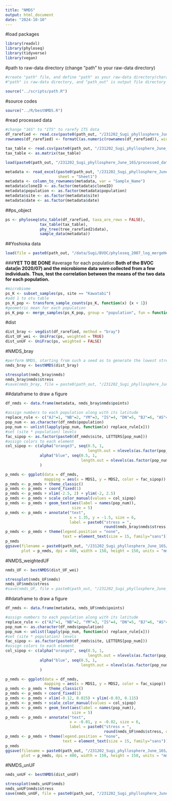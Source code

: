 ```yaml
---
title: "NMDS"
output: html_document
date: "2024-10-10"
---
```


#load packages

```r
library(readxl)
library(phyloseq)
library(tidyverse)
library(vegan)
```

#path to raw-data directory (change "path" to your raw-data directory)

```r
#create "path" file, and define "path" as your raw-data directory(character vector) in the file
#"path" is raw-data directory, and "path_out" is output file directory

source("../scripts/path.R")
```

#source codes

```r
source("../R/bestNMDS.R")
```

#read processed data

```r
#change "16S" to "ITS" to rarefy ITS data
df_rarefied <- read.csv(paste0(path_out, "/231202_Sugi_phyllosphere_June_16S/processed_data/df_rarefied_16S.csv"), row.names = 1)
rownames(df_rarefied) <- formatC(as.numeric(rownames(df_rarefied)), width = 4, flag = "0") #add 0 to rownames

tax_table <- read.csv(paste0(path_out, "/231202_Sugi_phyllosphere_June_16S/processed_data/tax_table2_16S.csv"), row.names = 1)
tax_table <- as.matrix(tax_table)

load(paste0(path_out, "/231202_Sugi_phyllosphere_June_16S/processed_data/trees.Rdata"))

metadata <- read_excel(paste0(path_out, "/231202_Sugi_phyllosphere_June_16S/processed_data/metadata_2306.xlsx"), 
                       sheet = "Sheet1")
metadata <- column_to_rownames(metadata, var = "Sample_Name")
metadata$cloneID <- as.factor(metadata$cloneID)
metadata$population <- as.factor(metadata$population)
metadata$site <- as.factor(metadata$site)
metadata$date <- as.factor(metadata$date)
```

##ps_object

```r
ps <- phyloseq(otu_table(df_rarefied, taxa_are_rows = FALSE), 
               tax_table(tax_table), 
               phy_tree(tree_rarefied2$data), 
               sample_data(metadata))
```

##Yoshioka data

```r
load(file = paste0(path_out, "/data/Sugi/BVOC/phyloseq_2007_log_mergeHeavy.Rdata"))
```

###**YET TO BE DONE**
#average for each population
**Both of the BVOC data(in 2020/07) and the microbiome data were collected from a few individuals.**
**Thus, test the correlation between the means of the two data for each population.**

```r
#microbiome
ps_K <- subset_samples(ps, site == "Kawatabi")
#add 1 to otu table
ps_K_pop <- transform_sample_counts(ps_K, function(x) {x + 1})
#geometric mean for each population
ps_K_pop <- merge_samples(ps_K_pop, group = "population", fun = function(x) mean(x))
```

#dist

```r
dist_bray <- vegdist(df_rarefied, method = "bray")
dist_UF_wei <- UniFrac(ps, weighted = TRUE)
dist_unUF <- UniFrac(ps, weighted = FALSE)
```

#NMDS_bray

```r
#perform NMDS, starting from such a seed as to generate the lowest stress value 
nmds_bray <- bestNMDS(dist_bray)
```

```r
stressplot(nmds_bray$nmds)
nmds_bray$nmds$stress
#save(nmds_bray, file = paste0(path_out, "/231202_Sugi_phyllosphere_June_16S/processed_data/NMDS_bray_16S.Rdata"))
```

##dataframe to draw a figure

```r
df_nmds <- data.frame(metadata, nmds_bray$nmds$points)

#assign numbers to each population along with its latitude
replace_rule <- c("AJ"=1, "NB"=2, "YM"=3, "IS"=4, "DN"=5, "BJ"=6, "AS"=7, "OK"=8, "TY"=9, "AZ"=10, "SM"=11, "KW"=12, "SN"=13, "YK"=14) 
pop_num <- as.character(df_nmds$population)
pop_num <- unlist(lapply(pop_num, function(x) replace_rule[x]))
#set (site * population) levels
fac_sipop <- as.factor(paste0(df_nmds$site, LETTERS[pop_num]))
#assign colors to each element
col_sipop <- c(alpha("orange3", seq(0.5, 1, 
                                    length.out = nlevels(as.factor(pop_num)))), 
               alpha("blue", seq(0.5, 1, 
                                 length.out = nlevels(as.factor(pop_num))))
               )
```


```r
p_nmds <- ggplot(data = df_nmds, 
                 mapping = aes(x = MDS1, y = MDS2, color = fac_sipop))
p_nmds <- p_nmds + theme_classic()
p_nmds <- p_nmds + coord_fixed(1)
p_nmds <- p_nmds + xlim(-2.5, 2) + ylim(-2, 2.5)
p_nmds <- p_nmds + scale_color_manual(values = col_sipop)
p_nmds <- p_nmds + geom_text(aes(label = names(pop_num)), 
                             size = 5)
p_nmds <- p_nmds + annotate("text", 
                            x = 1.35, y = -1.5, size = 6, 
                            label = paste0("stress = ", 
                                           round(nmds_bray$nmds$stress, digits = 4)))
p_nmds <- p_nmds + theme(legend.position = "none", 
                         text = element_text(size = 15, family="sans"))
p_nmds
ggsave(filename = paste0(path_out, "/231202_Sugi_phyllosphere_June_16S/figures/NMDS_bray_wide.png"), 
       plot = p_nmds, dpi = 400, width = 150, height = 150, units = "mm")
```

#NMDS_weightedUF

```r
nmds_UF <- bestNMDS(dist_UF_wei)
```

```r
stressplot(nmds_UF$nmds)
nmds_UF$nmds$stress
#save(nmds_UF, file = paste0(path_out, "/231202_Sugi_phyllosphere_June_16S/processed_data/NMDS_weightedUF_16S.Rdata"))
```

##dataframe to draw a figure

```r
df_nmds <- data.frame(metadata, nmds_UF$nmds$points)

#assign numbers to each population along with its latitude
replace_rule <- c("AJ"=1, "NB"=2, "YM"=3, "IS"=4, "DN"=5, "BJ"=6, "AS"=7, "OK"=8, "TY"=9, "AZ"=10, "SM"=11, "KW"=12, "SN"=13, "YK"=14) 
pop_num <- as.character(df_nmds$population)
pop_num <- unlist(lapply(pop_num, function(x) replace_rule[x]))
#set (site * population) levels
fac_sipop <- as.factor(paste0(df_nmds$site, LETTERS[pop_num]))
#assign colors to each element
col_sipop <- c(alpha("orange3", seq(0.5, 1, 
                                    length.out = nlevels(as.factor(pop_num)))), 
               alpha("blue", seq(0.5, 1, 
                                 length.out = nlevels(as.factor(pop_num))))
               )
```


```r
p_nmds <- ggplot(data = df_nmds, 
                 mapping = aes(x = MDS1, y = MDS2, color = fac_sipop))
p_nmds <- p_nmds + theme_classic()
p_nmds <- p_nmds + coord_fixed(1)
p_nmds <- p_nmds + xlim(-0.12, 0.025) + ylim(-0.03, 0.115)
p_nmds <- p_nmds + scale_color_manual(values = col_sipop)
p_nmds <- p_nmds + geom_text(aes(label = names(pop_num)), 
                             size = 5)
p_nmds <- p_nmds + annotate("text", 
                            x = -0.01, y = -0.02, size = 6, 
                            label = paste0("stress = ", 
                                           round(nmds_UF$nmds$stress, digits = 5)))
p_nmds <- p_nmds + theme(legend.position = "none", 
                         text = element_text(size = 15, family="sans"))
p_nmds
ggsave(filename = paste0(path_out, "/231202_Sugi_phyllosphere_June_16S/figures/NMDS_UF_wide.png"), 
       plot = p_nmds, dpi = 400, width = 150, height = 150, units = "mm")
```

#NMDS_unUF

```r
nmds_unUF <- bestNMDS(dist_unUF)
```

```r
stressplot(nmds_unUF$nmds)
nmds_unUF$nmds$stress
save(nmds_unUF, file = paste0(path_out, "/231202_Sugi_phyllosphere_June_16S/processed_data/NMDS_unweightedUF_16S.Rdata"))
```

